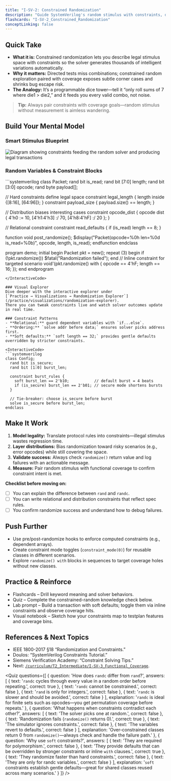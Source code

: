 ```yaml
---
title: "I-SV-2: Constrained Randomization"
description: "Guide SystemVerilog's random stimulus with constraints, distributions, and inline tweaks to uncover corner-case bugs fast."
flashcards: "I-SV-2_Constrained_Randomization"
conceptLinking: false
---
```



## Quick Take
- **What it is:** Constrained randomization lets you describe legal stimulus space with constraints so the solver generates thousands of intelligent variations automatically.
- **Why it matters:** Directed tests miss combinations; constrained random exploration paired with coverage exposes subtle corner cases and shrinks bug escape risk.
- **The Analogy:** It’s a programmable dice tower—tell it “only roll sums of 7 where die1 > die2,” and it feeds you every valid combo, not noise.

> **Tip:** Always pair constraints with coverage goals—random stimulus without measurement is aimless wandering.

## Build Your Mental Model
### Smart Stimulus Blueprint
<div className="glass-card glow-border my-8 px-6 py-8">
  <Image
    src="/visuals/randomization-blueprint.svg"
    alt="Diagram showing constraints feeding the random solver and producing legal transactions"
    width={720}
    height={360}
    sizes="(min-width: 1024px) 720px, 100vw"
    className="w-full"
  />
</div>

### Random Variables & Constraint Blocks
<InteractiveCode>
```systemverilog
class Packet;
  rand bit        is_read;
  rand bit [7:0]  length;
  rand bit [3:0]  opcode;
  rand byte       payload[];

  // Hard constraints define legal space
  constraint legal_length { length inside {[8:16], [64:96]}; }
  constraint payload_size { payload.size() == length; }

  // Distribution biases interesting cases
  constraint opcode_dist {
    opcode dist { 4'h0 := 10, [4'h1:4'h3] :/ 70, [4'h8:4'hF] :/ 20 };
  }

  // Relational constraint
  constraint read_defaults { if (is_read) length == 8; }

  function void post_randomize();
    $display("Packet(opcode=%0h len=%0d is_read=%0b)", opcode, length, is_read);
  endfunction
endclass

program demo;
  initial begin
    Packet pkt = new();
    repeat (3) begin
      if (!pkt.randomize())
        $fatal("Randomization failed");
    end
    // Inline constraint for targeted scenario
    void'(pkt.randomize() with { opcode == 4'hF; length == 16; });
  end
endprogram
```
</InteractiveCode>

### Visual Explorer
Dive deeper with the interactive explorer under
[`Practice → Visualizations → Randomization Explorer`](/practice/visualizations/randomization-explorer).
There you can tweak constraints live and watch solver outcomes update in real time.

### Constraint Patterns
- **Relational:** guard dependent variables with `if...else`.
- **Ordering:** `solve addr before data;` ensures solver picks address first.
- **Soft defaults:** `soft length == 32;` provides gentle defaults overridden by stricter constraints.

<InteractiveCode>
```systemverilog
class Config;
  rand bit is_secure;
  rand bit [1:0] burst_len;

  constraint burst_rules {
    soft burst_len == 2'b10;           // default burst = 4 beats
    if (is_secure) burst_len == 2'b01; // secure mode shortens bursts
  }

  // Tie-breaker: choose is_secure before burst
  solve is_secure before burst_len;
endclass
```
</InteractiveCode>

## Make It Work
1. **Model legality:** Translate protocol rules into constraints—illegal stimulus wastes regression time.
2. **Layer distributions:** Bias randomization toward risky scenarios (e.g., error opcodes) while still covering the space.
3. **Validate success:** Always check `randomize()` return value and log failures with an actionable message.
4. **Measure:** Pair random stimulus with functional coverage to confirm constraint intent is met.

**Checklist before moving on:**
- [ ] You can explain the difference between `rand` and `randc`.
- [ ] You can write relational and distribution constraints that reflect spec rules.
- [ ] You confirm randomize success and understand how to debug failures.

## Push Further
- Use pre/post-randomize hooks to enforce computed constraints (e.g., dependent arrays).
- Create constraint mode toggles (`constraint_mode(0)`) for reusable classes in different scenarios.
- Explore `randomize() with` blocks in sequences to target coverage holes without new classes.

## Practice & Reinforce
- Flashcards – Drill keyword meaning and solver behaviors.
- Quiz – Complete the constrained-random knowledge check below.
- Lab prompt – Build a transaction with soft defaults; toggle them via inline constraints and observe coverage hits.
- Visual notebook – Sketch how your constraints map to testplan features and coverage bins.

## References & Next Topics
- IEEE 1800-2017 §18 “Randomization and Constraints.”
- Doulos: “SystemVerilog Constraints Tutorial.”
- Siemens Verification Academy: “Constraint Solving Tips.”
- Next: [`/curriculum/T2_Intermediate/I-SV-3_Functional_Coverage`](../I-SV-3_Functional_Coverage/).

<Quiz
  questions={[
    {
      question: 'How does `randc` differ from `rand`?',
      answers: [
        { text: '`randc` cycles through every value in a random order before repeating.', correct: true },
        { text: '`randc` cannot be constrained.', correct: false },
        { text: '`rand` is only for integers.', correct: false },
        { text: '`randc` is slower and should be avoided.', correct: false }
      ],
      explanation:
        '`randc` is ideal for finite sets such as opcodes—you get permutation coverage before repeats.'
    },
    {
      question: 'What happens when constraints contradict each other?',
      answers: [
        { text: 'The solver picks one at random.', correct: false },
        { text: 'Randomization fails (`randomize()` returns 0).', correct: true },
        { text: 'The simulator ignores constraints.', correct: false },
        { text: 'The variables revert to defaults.', correct: false }
      ],
      explanation:
        'Over-constrained classes return 0 from `randomize()`—always check and handle the failure path.'
    },
    {
      question: 'Why use `soft` constraints?',
      answers: [
        { text: 'They are required for polymorphism.', correct: false },
        { text: 'They provide defaults that can be overridden by stronger constraints or inline `with` clauses.', correct: true },
        { text: 'They randomize faster than hard constraints.', correct: false },
        { text: 'They are only for randc variables.', correct: false }
      ],
      explanation:
        '`soft` constraints establish gentle defaults—great for shared classes reused across many scenarios.'
    }
  ]}
/>
